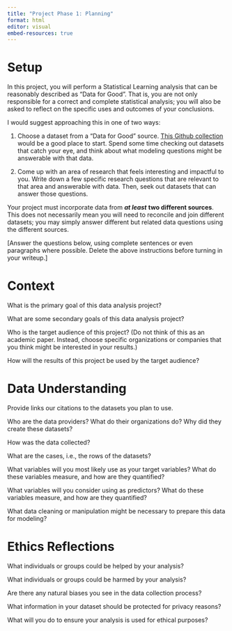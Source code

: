 ```yaml
---
title: "Project Phase 1: Planning"
format: html
editor: visual
embed-resources: true
---
```


# Setup

In this project, you will perform a Statistical Learning analysis that can be reasonably described as "Data for Good". That is, you are not only responsible for a correct and complete statistical analysis; you will also be asked to reflect on the specific uses and outcomes of your conclusions.

I would suggest approaching this in one of two ways:

1.  Choose a dataset from a "Data for Good" source. [This Github collection](https://github.com/shreyashankar/datasets-for-good) would be a good place to start. Spend some time checking out datasets that catch your eye, and think about what modeling questions might be answerable with that data.

2.  Come up with an area of research that feels interesting and impactful to you. Write down a few specific research questions that are relevant to that area and answerable with data. Then, seek out datasets that can answer those questions.

Your project must incorporate data from ***at least*** **two different sources**. This does not necessarily mean you will need to reconcile and join different datasets; you may simply answer different but related data questions using the different sources.

\[Answer the questions below, using complete sentences or even paragraphs where possible. Delete the above instructions before turning in your writeup.\]

# Context

What is the primary goal of this data analysis project?

What are some secondary goals of this data analysis project?

Who is the target audience of this project? (Do not think of this as an academic paper. Instead, choose specific organizations or companies that you think might be interested in your results.)

How will the results of this project be used by the target audience?

# Data Understanding

Provide links our citations to the datasets you plan to use.

Who are the data providers? What do their organizations do? Why did they create these datasets?

How was the data collected?

What are the cases, i.e., the rows of the datasets?

What variables will you most likely use as your target variables? What do these variables measure, and how are they quantified?

What variables will you consider using as predictors? What do these variables measure, and how are they quantified?

What data cleaning or manipulation might be necessary to prepare this data for modeling?

# Ethics Reflections

What individuals or groups could be helped by your analysis?

What individuals or groups could be harmed by your analysis?

Are there any natural biases you see in the data collection process?

What information in your dataset should be protected for privacy reasons?

What will you do to ensure your analysis is used for ethical purposes?
